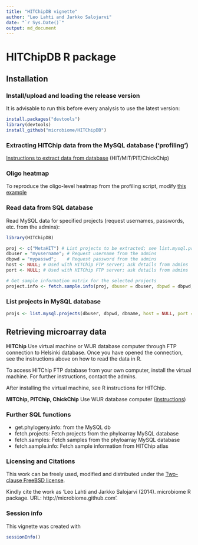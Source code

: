 ```yaml
---
title: "HITChipDB vignette"
author: "Leo Lahti and Jarkko Salojarvi"
date: "`r Sys.Date()`"
output: md_document
---
```


<!--
  %\VignetteEngine{knitr::rmarkdown}
  %\VignetteIndexEntry{HITChipDB tutorial}
  %\usepackage[utf8]{inputenc}
-->



HITChipDB R package
===========

## Installation

### Install/upload and loading the release version

It is advisable to run this before every analysis to use the latest version:

```r
install.packages("devtools")
library(devtools)
install_github("microbiome/HITChipDB")
```

### Extracting HITChip data from the MySQL database ('profiling')

[Instructions to extract data from database](wurcomputer.md) (HIT/MIT/PIT/ChickChip)

### Oligo heatmap

To reproduce the oligo-level heatmap from the profiling script, modify [this example](Oligoheatmap.md)

### Read data from SQL database

Read MySQL data for specified projects (request usernames, passwords, etc. from the admins):

```r
library(HITChipDB) 

proj <- c("MetaHIT") # List projects to be extracted; see list.mysql.projects for a complete list
dbuser = "myusername"; # Request username from the admins
dbpwd = "mypasswd";    # Request password from the admins
host <- NULL; # Used with HITChip FTP server; ask details from admins
port <- NULL; # Used with HITChip FTP server; ask details from admins

# Get sample information matrix for the selected projects	
project.info <- fetch.sample.info(proj, dbuser = dbuser, dbpwd = dbpwd, dbname = "Phyloarray", host = host, port = port)
```

### List projects in MySQL database

```r
projs <- list.mysql.projects(dbuser, dbpwd, dbname, host = NULL, port = NULL)
```

## Retrieving microarray data

**HITChip** Use virtual machine or WUR database computer through FTP
  connection to Helsinki database. Once you have opened the
  connection, see the instructions above on how to read the data in R.

  To access HITChip FTP database from your own computer, install the
  virtual machine. For further instructions, contact the admins.

  After installing the virtual machine, see R instructions for
  HITChip.

**MITChip, PITChip, ChickChip** Use WUR database computer
  ([instructions](wurcomputer))



### Further SQL functions 

* get.phylogeny.info: from the MySQL db
* fetch.projects: Fetch projects from the phyloarray MySQL database
* fetch.samples: Fetch samples from the phyloarray MySQL database
* fetch.sample.info: Fetch sample information from HITChip atlas


### Licensing and Citations

This work can be freely used, modified and distributed under the 
[Two-clause FreeBSD license](http://en.wikipedia.org/wiki/BSD\_licenses).

Kindly cite the work as 'Leo Lahti and Jarkko Salojarvi
(2014). microbiome R package. URL: http://microbiome.github.com'.


### Session info

This vignette was created with

```r
sessionInfo()
```




